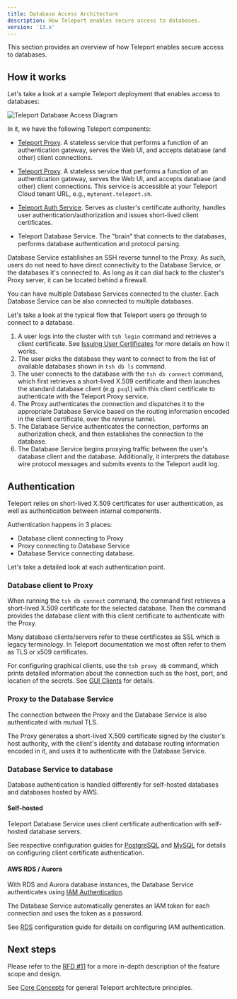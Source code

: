 ```yaml
---
title: Database Access Architecture
description: How Teleport enables secure access to databases.
version: '13.x'
---
```


This section provides an overview of how Teleport enables secure access to
databases.

## How it works

Let's take a look at a sample Teleport deployment that enables access to
databases:

![Teleport Database Access Diagram](/assets/diagram-f8f745ffb7.png)

In it, we have the following Teleport components:

- [Teleport Proxy](/docs/ver/13.x/architecture/proxy). A stateless service
  that performs a function of an authentication gateway, serves the Web UI, and
  accepts database (and other) client connections.

- [Teleport Proxy](/docs/ver/13.x/architecture/proxy). A stateless service that performs
  a function of an authentication gateway, serves the Web UI, and accepts
  database (and other) client connections. This service is accessible at your
  Teleport Cloud tenant URL, e.g., `mytenant.teleport.sh`.

- [Teleport Auth Service](/docs/ver/13.x/architecture/authentication). Serves as
  cluster's certificate authority, handles user authentication/authorization
  and issues short-lived client certificates.
- Teleport Database Service. The "brain" that connects to the databases,
  performs database authentication and protocol parsing.

Database Service establishes an SSH reverse tunnel to the Proxy. As such, users
do not need to have direct connectivity to the Database Service, or the databases
it's connected to. As long as it can dial back to the cluster's Proxy server, it
can be located behind a firewall.

<Tip>
  You can have multiple Database Services connected to the cluster. Each
  Database Service can be also connected to multiple databases.
</Tip>

Let's take a look at the typical flow that Teleport users go through to
connect to a database.

1. A user logs into the cluster with `tsh login` command and retrieves
   a client certificate. See [Issuing User Certificates](/docs/ver/13.x/architecture/authentication)
   for more details on how it works.
2. The user picks the database they want to connect to from the list of available
   databases shown in `tsh db ls` command.
3. The user connects to the database with the `tsh db connect` command, which
   first retrieves a short-lived X.509 certificate and then launches the
   standard database client (e.g. `psql`) with this client certificate to
   authenticate with the Teleport Proxy service.
4. The Proxy authenticates the connection and dispatches it to the appropriate
   Database Service based on the routing information encoded in the client
   certificate, over the reverse tunnel.
5. The Database Service authenticates the connection, performs an authorization
   check, and then establishes the connection to the database.
6. The Database Service begins proxying traffic between the user's database
   client and the database. Additionally, it interprets the database wire
   protocol messages and submits events to the Teleport audit log.

## Authentication

Teleport relies on short-lived X.509 certificates for user authentication, as
well as authentication between internal components.

Authentication happens in 3 places:

- Database client connecting to Proxy
- Proxy connecting to Database Service
- Database Service connecting database.

Let's take a detailed look at each authentication point.

### Database client to Proxy

When running the `tsh db connect` command, the command first retrieves a
short-lived X.509 certificate for the selected database. Then the command
provides the database client with this client certificate to authenticate with
the Proxy.

<Note>
  Many database clients/servers refer to these certificates as SSL which is
  legacy terminology. In Teleport documentation we most often refer to them as
  TLS or x509 certificates.
</Note>

For configuring graphical clients, use the `tsh proxy db` command, which prints
detailed information about the connection such as the host, port, and location
of the secrets. See [GUI Clients](/docs/ver/13.x/connect-your-client/gui-clients) for details.

### Proxy to the Database Service

The connection between the Proxy and the Database Service is also authenticated
with mutual TLS.

The Proxy generates a short-lived X.509 certificate signed by the
cluster's host authority, with the client's identity and database routing
information encoded in it, and uses it to authenticate with the Database Service.

### Database Service to database

Database authentication is handled differently for self-hosted databases and
databases hosted by AWS.

#### Self-hosted

Teleport Database Service uses client certificate authentication with self-hosted
database servers.

See respective configuration guides for [PostgreSQL](/docs/ver/13.x/database-access/guides/postgres-self-hosted)
and [MySQL](/docs/ver/13.x/database-access/guides/mysql-self-hosted) for details on configuring client certificate
authentication.

#### AWS RDS / Aurora

With RDS and Aurora database instances, the Database Service authenticates using
[IAM Authentication](https://docs.aws.amazon.com/AmazonRDS/latest/UserGuide/UsingWithRDS.IAMDBAuth.html).

The Database Service automatically generates an IAM token for each connection
and uses the token as a password.

See [RDS](/docs/ver/13.x/database-access/guides/rds) configuration guide for details on configuring IAM
authentication.

## Next steps

Please refer to the [RFD #11](https://github.com/gravitational/teleport/blob/master/rfd/0011-database-access.md)
for a more in-depth description of the feature scope and design.

See [Core Concepts](/docs/ver/13.x/core-concepts) for general Teleport
architecture principles.
